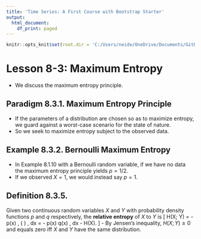 ```yaml
---
title: 'Time Series: A First Course with Bootstrap Starter'
output:
  html_document:
    df_print: paged
---
```


```r
knitr::opts_knit$set(root.dir = 'C:/Users/neide/OneDrive/Documents/GitHub/BEwebinar/Data')
```

# Lesson 8-3: Maximum Entropy 

- We discuss the maximum entropy principle.

## Paradigm 8.3.1. Maximum Entropy Principle

- If the parameters of a distribution are chosen so as to maximize entropy, we 
guard against a worst-case scenario for the state of nature.
- So we seek to maximize entropy subject to the observed data.

## Example 8.3.2. Bernoulli Maximum Entropy

- In Example 8.1.10 with a Bernoulli random variable, if we have no data the
maximum entropy principle yields $p=1/2$. 
- If we observed $X=1$, we would instead say $p=1$. 

## Definition 8.3.5. 

Given two continuous random variables $X$ and $Y$ with probability density functions
$p$ and $q$ respectively, the **relative entropy** of $X$ to $Y$ is
\[
H(X; Y) = - \int p(x) \, \log \left( \frac{ q(x) }{p(x)} \right) \, dx
 = - \int p(x) \log q(x) \, dx - H(X).
\]
- By Jensen's inequality, $H(X;Y) \geq 0$ and equals zero iff $X$ and $Y$ have 
the same distribution. 
